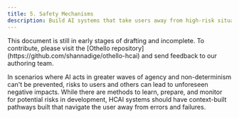 ```yaml
---
title: 5. Safety Mechanisms
description: Build AI systems that take users away from high-risk situations.
---
```


<Callout type='warning'>
  This document is still in early stages of drafting and incomplete. To contribute, please visit the [Othello repository](https://github.com/shannadige/othello-hcai) and send feedback to our authoring team.
</Callout>

In scenarios where AI acts in greater waves of agency and non-determinism can't be prevented, risks to users and others can lead to unforeseen negative impacts. While there are methods to learn, prepare, and monitor for potential risks in development, HCAI systems should have context-built pathways built that navigate the user away from errors and failures.